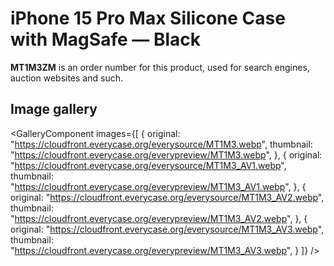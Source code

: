 
# iPhone 15 Pro Max Silicone Case with MagSafe — Black

<Callout type='info' emoji='👉🏻'>**MT1M3ZM** is an order number for this product, used for search engines, auction websites and such.</Callout>

## Image gallery

<GalleryComponent
    images={[
      {
        original: "https://cloudfront.everycase.org/everysource/MT1M3.webp",
        thumbnail: "https://cloudfront.everycase.org/everypreview/MT1M3.webp",
      },
      {
        original: "https://cloudfront.everycase.org/everysource/MT1M3_AV1.webp",
        thumbnail: "https://cloudfront.everycase.org/everypreview/MT1M3_AV1.webp",
      },
      {
        original: "https://cloudfront.everycase.org/everysource/MT1M3_AV2.webp",
        thumbnail: "https://cloudfront.everycase.org/everypreview/MT1M3_AV2.webp",
      },
      {
        original: "https://cloudfront.everycase.org/everysource/MT1M3_AV3.webp",
        thumbnail: "https://cloudfront.everycase.org/everypreview/MT1M3_AV3.webp",
      }
    ]}
  />

